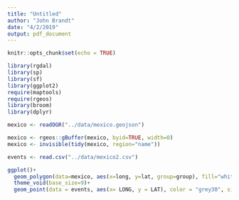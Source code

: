 ```yaml
---
title: "Untitled"
author: "John Brandt"
date: "4/2/2019"
output: pdf_document
---
```


```r
knitr::opts_chunk$set(echo = TRUE)
```

```r
library(rgdal)
library(sp)
library(sf)
library(ggplot2)
require(maptools)
require(rgeos)
library(broom)
library(dplyr)

mexico <- readOGR("../data/mexico.geojson")

```
```r
mexico <- rgeos::gBuffer(mexico, byid=TRUE, width=0)
mexico <- invisible(tidy(mexico, region="name"))
```

```r
events <- read.csv("../data/mexico2.csv")
```


```r
ggplot()+
  geom_polygon(data=mexico, aes(x=long, y=lat, group=group), fill="white", color="grey60", size=0.3)+
  theme_void(base_size=9)+
  geom_point(data = events, aes(x= LONG, y = LAT), color = "grey30", size = 0.8)
```

